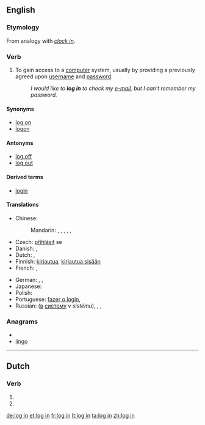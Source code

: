 {{also|-login|login|lögin}}
==English==
{{wikipedia}}

===Etymology===
From analogy with ''[[clock in]]''.

===Verb===
{{en-verb|inf=to [[log]] [[in]]|logs in|logging in|logged in}}

# {{computing}} To gain access to a [[computer]] system, usually by providing a previously agreed upon [[username]] and [[password]].
#: ''I would like to '''log in''' to check my [[e-mail]], but I can't remember my password.''

====Synonyms====
* [[log on]]
* [[logon]]

====Antonyms====
* [[log off]]
* [[log out]]

====Derived terms====
* [[login]]

====Translations====
{{trans-top|gain access to a computer system}}
* Chinese:
*: Mandarin: {{t-|cmn|記入|sc=Hani}},  {{t|cmn|记入|tr=jìrù|sc=Hani}},  {{t|cmn|登錄|sc=Hani}},  {{t|cmn|登录|tr=dēnglù|sc=Hani}},  {{t|cmn|簽入|sc=Hani}},  {{t|cmn|签入|tr=qiānrù|sc=Hani}}
* Czech: [[přihlásit]] se
* Danish: {{t|da|logge ind}},  {{t|da|logge på}}
* Dutch: {{t+|nl|aanmelden}},  {{t-|nl|inloggen}}
* Finnish: [[kirjautua]], [[kirjautua sisään]]
* French: {{t+|fr|identifier|alt=s'identifier}},  {{t+|fr|connecter|alt=se connecter}}
{{trans-mid}}
* German: {{t+|de|anmelden|alt=sich anmelden}},  {{t|de|einloggen|alt=sich einloggen}},  {{t|de|einloggen}}
* Japanese: {{t+|ja|ログイン|alt=ログインする|tr=roguin-surú}}
* Polish: {{t+|pl|zalogować się}}
* Portuguese: [[fazer o login]],  {{t+|pt|entrar}}
* Russian: {{t+|ru|войти|tr=vojtí}} ([[в]] [[система|систему]] ''v sistému''),  {{t|ru|подсоединиться|tr=podsojedinít'sja}},  {{t|ru|подключиться|tr=podključít'sja}},  {{t|ru|зарегистрироваться|tr=zaregistrírovat'sja}}
{{trans-bottom}}

===Anagrams===
* {{alphagram|gilno}}
* [[lingo#English|lingo]]

----

==Dutch==

===Verb===
{{infl|nl}}

# {{nl-verb-form|p=1|n=sg|t=pres|m=ind|inloggen}}
# {{nl-verb-form|m=imp|inloggen}}

[[de:log in]]
[[et:log in]]
[[fr:log in]]
[[lt:log in]]
[[ta:log in]]
[[zh:log in]]
